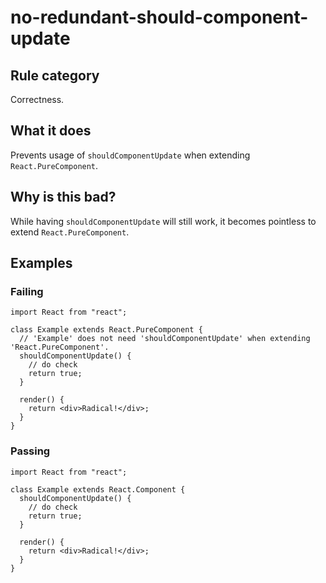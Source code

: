 # no-redundant-should-component-update

## Rule category

Correctness.

## What it does

Prevents usage of `shouldComponentUpdate` when extending `React.PureComponent`.

## Why is this bad?

While having `shouldComponentUpdate` will still work, it becomes pointless to extend `React.PureComponent`.

## Examples

### Failing

```tsx twoslash
import React from "react";

class Example extends React.PureComponent {
  // 'Example' does not need 'shouldComponentUpdate' when extending 'React.PureComponent'.
  shouldComponentUpdate() {
    // do check
    return true;
  }

  render() {
    return <div>Radical!</div>;
  }
}
```

### Passing

```tsx twoslash
import React from "react";

class Example extends React.Component {
  shouldComponentUpdate() {
    // do check
    return true;
  }

  render() {
    return <div>Radical!</div>;
  }
}
```
